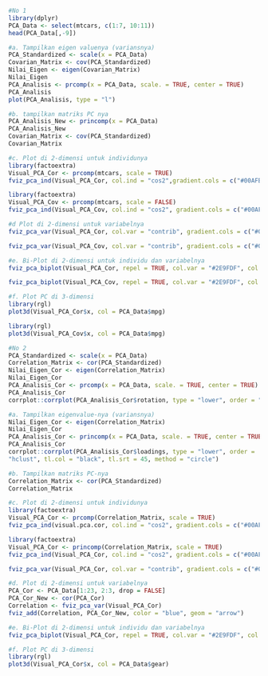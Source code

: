 
```{r}
#No 1
library(dplyr)
PCA_Data <- select(mtcars, c(1:7, 10:11))
head(PCA_Data[,-9])
```

```{r}
#a. Tampilkan eigen valuenya (variansnya)
PCA_Standardized <- scale(x = PCA_Data)
Covarian_Matrix <- cov(PCA_Standardized)
Nilai_Eigen <- eigen(Covarian_Matrix)
Nilai_Eigen
PCA_Analisis <- prcomp(x = PCA_Data, scale. = TRUE, center = TRUE)
PCA_Analisis
plot(PCA_Analisis, type = "l")
```

```{r}
#b. tampilkan matriks PC nya
PCA_Analisis_New <- princomp(x = PCA_Data)
PCA_Analisis_New
Covarian_Matrix <- cov(PCA_Standardized)
Covarian_Matrix
```

```{r}
#c. Plot di 2-dimensi untuk individunya
library(factoextra)
Visual_PCA_Cor <- prcomp(mtcars, scale = TRUE)
fviz_pca_ind(Visual_PCA_Cor, col.ind = "cos2",gradient.cols = c("#00AFBB", "#E7B800", "#FC4E07"), repel = TRUE)

```

```{r}
library(factoextra)
Visual_PCA_Cov <- prcomp(mtcars, scale = FALSE)
fviz_pca_ind(Visual_PCA_Cov, col.ind = "cos2", gradient.cols = c("#00AFBB", "#E7B800", "#FC4E07"), repel = TRUE)

```

```{R}
#d Plot di 2-dimensi untuk variabelnya
fviz_pca_var(Visual_PCA_Cor, col.var = "contrib", gradient.cols = c("#00AFBB", "#E7B800", "#FC4E07"), repel = TRUE)
```

```{R}
fviz_pca_var(Visual_PCA_Cov, col.var = "contrib", gradient.cols = c("#00AFBB", "#E7B800", "#FC4E07"), repel = TRUE)
```

```{R}
#e.	Bi-Plot di 2-dimensi untuk individu dan variabelnya
fviz_pca_biplot(Visual_PCA_Cor, repel = TRUE, col.var = "#2E9FDF", col.ind = "#600000")
```

```{R}
fviz_pca_biplot(Visual_PCA_Cov, repel = TRUE, col.var = "#2E9FDF", col.ind = "#600000")
```

```{R}
#f. Plot PC di 3-dimensi 
library(rgl)
plot3d(Visual_PCA_Cor$x, col = PCA_Data$mpg)
```

```{R}
library(rgl)
plot3d(Visual_PCA_Cov$x, col = PCA_Data$mpg)
```





```{R}
#No 2
PCA_Standardized <- scale(x = PCA_Data)
Correlation_Matrix <- cor(PCA_Standardized)
Nilai_Eigen_Cor <- eigen(Correlation_Matrix)
Nilai_Eigen_Cor
PCA_Analisis_Cor <- prcomp(x = PCA_Data, scale. = TRUE, center = TRUE)
PCA_Analisis_Cor
corrplot::corrplot(PCA_Analisis_Cor$rotation, type = "lower", order = "hclust", tl.col = "black", tl.srt = 45, method = "circle")
```

```{R}
#a.	Tampilkan eigenvalue-nya (variansnya)
Nilai_Eigen_Cor <- eigen(Correlation_Matrix)
Nilai_Eigen_Cor
PCA_Analisis_Cor <- princomp(x = PCA_Data, scale. = TRUE, center = TRUE)
PCA_Analisis_Cor
corrplot::corrplot(PCA_Analisis_Cor$loadings, type = "lower", order =
"hclust", tl.col = "black", tl.srt = 45, method = "circle")
```

```{R}
#b.	Tampilkan matriks PC-nya
Correlation_Matrix <- cor(PCA_Standardized)
Correlation_Matrix
```

```{R}
#c.	Plot di 2-dimensi untuk individunya
library(factoextra)
Visual_PCA_Cor <- prcomp(Correlation_Matrix, scale = TRUE)
fviz_pca_ind(visual.pca.cor, col.ind = "cos2", gradient.cols = c("#00AFBB", "#E7B800", "#FC4E07"), repel = TRUE)
```

```{R}
library(factoextra)
Visual_PCA_Cor <- princomp(Correlation_Matrix, scale = TRUE)
fviz_pca_ind(Visual_PCA_Cor, col.ind = "cos2", gradient.cols = c("#00AFBB", "#E7B800", "#FC4E07"), repel = TRUE)
```

```{R}
fviz_pca_var(Visual_PCA_Cor, col.var = "contrib", gradient.cols = c("#00AFBB", "#E7B800", "#FC4E07"), repel = TRUE)
```

```{R}
#d.	Plot di 2-dimensi untuk variabelnya
PCA_Cor <- PCA_Data[1:23, 2:3, drop = FALSE]
PCA_Cor_New <- cor(PCA_Cor)
Correlation <- fviz_pca_var(Visual_PCA_Cor)
fviz_add(Correlation, PCA_Cor_New, color = "blue", geom = "arrow")
```

```{R}
#e.	Bi-Plot di 2-dimensi untuk individu dan variabelnya
fviz_pca_biplot(Visual_PCA_Cor, repel = TRUE, col.var = "#2E9FDF", col.ind = "#696969")
```

```{R}
#f.	Plot PC di 3-dimensi 
library(rgl)
plot3d(Visual_PCA_Cor$x, col = PCA_Data$gear)
```

